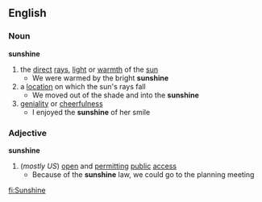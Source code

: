 ==English==
===Noun===
'''sunshine'''
#the [[direct]] [[ray]]s, [[light]] or [[warmth]] of the [[sun]]
#* We were warmed by the bright '''sunshine'''
#a [[location]] on which the sun's rays fall
#* We moved out of the shade and into the '''sunshine'''
#[[geniality]] or [[cheerfulness]]
#* I enjoyed the '''sunshine''' of her smile

===Adjective===
'''sunshine'''
#(''mostly US'') [[open]] and [[permitting]] [[public]] [[access]]
#* Because of the '''sunshine''' law, we could go to the planning meeting

[[fi:Sunshine]]